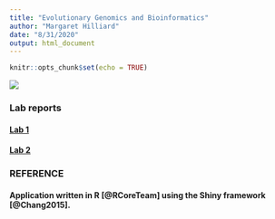 ```yaml
---
title: "Evolutionary Genomics and Bioinformatics"
author: "Margaret Hilliard"
date: "8/31/2020"
output: html_document
---
```

```r
knitr::opts_chunk$set(echo = TRUE)
```

![](images/IMG_2867.jpeg)

### Lab reports 
#### [Lab 1](lab1_Hilliard.html)
#### [Lab 2](/Users/margarethilliard/Desktop/Evolutionary_Genomics/lab2.html)

### REFERENCE 
#### Application written in R [@RCoreTeam] using the Shiny framework [@Chang2015].